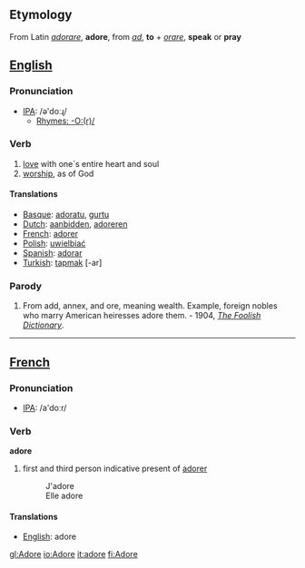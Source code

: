 ==Etymology==
From Latin ''[[adorare]]'', '''adore''', from ''[[ad]]'', '''to''' + ''[[orare]]'', '''speak''' or '''pray'''

==[[English]]==
=== Pronunciation ===
*[[w:IPA|IPA]]: /ə'doːɻ/
**[[Rhymes:English:-O:(r)/|Rhymes: -O:(r)/]]

===Verb===
#[[love]] with one´s entire heart and soul
#[[worship]], as of God

====Translations====

*[[Basque]]: [[adoratu]], [[gurtu]]
*[[Dutch]]: [[aanbidden]], [[adoreren]]
*[[French]]: [[adorer]]
*[[Polish]]: [[uwielbiać]]
*[[Spanish]]: [[adorar]]
*[[Turkish]]: [[tapmak]] [-ar]

===Parody===
#From add, annex, and ore, meaning wealth. Example, foreign nobles who marry American heiresses adore them. - 1904, ''[[The Foolish Dictionary]]''.

----

==[[French]]==
=== Pronunciation ===
*[[w:IPA|IPA]]: /a'doːr/
===Verb===

'''adore'''

#first and third person indicative present of [[adorer]]
#:J'adore
#:Elle adore

====Translations====
*[[English]]: adore

[[gl:Adore]]
[[io:Adore]]
[[it:adore]]
[[fi:Adore]]